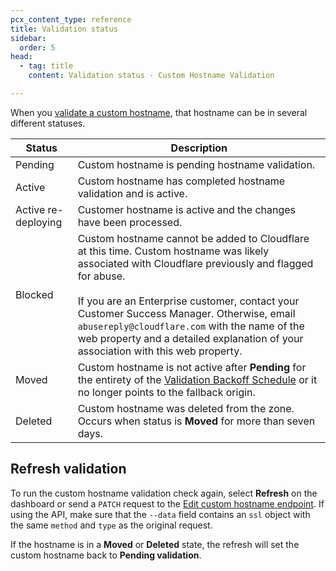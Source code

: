 ```yaml
---
pcx_content_type: reference
title: Validation status
sidebar:
  order: 5
head:
  - tag: title
    content: Validation status - Custom Hostname Validation

---
```


When you [validate a custom hostname](/cloudflare-for-platforms/cloudflare-for-saas/domain-support/hostname-validation/), that hostname can be in several different statuses.

| Status              | Description                                                                                                                                                                                                                                                                                                                                                                                  |
| ------------------- | -------------------------------------------------------------------------------------------------------------------------------------------------------------------------------------------------------------------------------------------------------------------------------------------------------------------------------------------------------------------------------------------- |
| Pending             | Custom hostname is pending hostname validation.                                                                                                                                                                                                                                                                                                                                              |
| Active              | Custom hostname has completed hostname validation and is active.                                                                                                                                                                                                                                                                                                                             |
| Active re-deploying | Customer hostname is active and the changes have been processed.                                                                                                                                                                                                                                                                                                                             |
| Blocked             | Custom hostname cannot be added to Cloudflare at this time. Custom hostname was likely associated with Cloudflare previously and flagged for abuse.<br/><br/>If you are an Enterprise customer, contact your Customer Success Manager. Otherwise, email `abusereply@cloudflare.com` with the name of the web property and a detailed explanation of your association with this web property. |
| Moved               | Custom hostname is not active after **Pending** for the entirety of the [Validation Backoff Schedule](/cloudflare-for-platforms/cloudflare-for-saas/domain-support/hostname-validation/backoff-schedule/) or it no longer points to the fallback origin.                                                                                                                                     |
| Deleted             | Custom hostname was deleted from the zone. Occurs when status is **Moved** for more than seven days.                                                                                                                                                                                                                                                                                         |

## Refresh validation

To run the custom hostname validation check again, select **Refresh** on the dashboard or send a `PATCH` request to the [Edit custom hostname endpoint](/api/resources/custom_hostnames/methods/edit/). If using the API, make sure that the `--data` field contains an `ssl` object with the same `method` and `type` as the original request.

If the hostname is in a **Moved** or **Deleted** state, the refresh will set the custom hostname back to **Pending validation**.